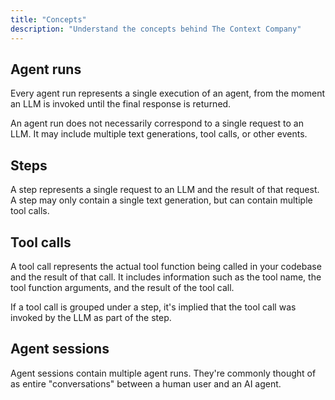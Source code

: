 ```yaml
---
title: "Concepts"
description: "Understand the concepts behind The Context Company"
---
```


## Agent runs

Every agent run represents a single execution of an agent, from the moment an LLM is invoked until the final response is returned.

An agent run does not necessarily correspond to a single request to an LLM. It may include multiple text generations, tool calls, or other events.

## Steps

A step represents a single request to an LLM and the result of that request. A step may only contain a single text generation, but can contain multiple tool calls.

## Tool calls

A tool call represents the actual tool function being called in your codebase and the result of that call. It includes information such as the tool name, the tool function arguments, and the result of the tool call.

If a tool call is grouped under a step, it's implied that the tool call was invoked by the LLM as part of the step.

## Agent sessions

Agent sessions contain multiple agent runs. They're commonly thought of as entire "conversations" between a human user and an AI agent.